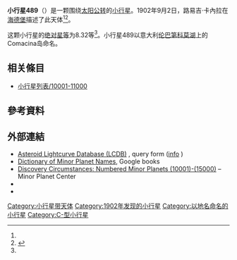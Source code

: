 {{Infobox planet
 | minorplanet     = yes
 | name            = 489 Comacina
 | background      = #D6D6D6
 | image = 000489-asteroid shape model (489) Comacina.png
 | image_size      = 
 | caption         =
 | discovery_ref   =  <ref name="MPC-object" />
 | discoverer      = [[路易吉·卡內拉|路易吉·卡內拉]]
 | discovery_site  = [[海德堡|海德堡]]
 | discovered      = 1902年9月2日
 | mpc_name        = 489 Comacina
 | alt_names       = 489 Comacina
 | pronounced      = 
 | named_after     = <ref name="MPC-object" />
 | mp_category     = [[主帶小行星|主帶小行星]] <ref name="MPC-object" /><ref name="jpldata" />
 | orbit_ref       = <ref name="a">[http://ssd.jpl.nasa.gov/sbdb.cgi?sstr=489 489] {{Wayback|url=http://ssd.jpl.nasa.gov/sbdb.cgi?sstr=489 |date=20151125025644 }}，小行星數據庫瀏覽器（JPL Small-Body Database Browser）－[[美国国家航空航天局|美国国家航空航天局]]喷气推进实验室</ref>
 | epoch           = 2018-03-23.0（[[儒略日|JD]] 2458200.5）
 | uncertainty     = 0
 | observation_arc = 
 | aphelion = {{convert|3.300|AU|km|3|abbr=on|lk=out}}
 | perihelion      = {{convert|3.0085273|AU|km|3|abbr=on}}
 | semimajor       = 3.1544845
 | eccentricity    = 0.0462698
 | period          = 5.6[[儒略年|yr]]
 | mean_anomaly    = 28.01407[[度|°]]
 | mean_motion     = {{Deg2DMS|0.17591840|sup=ms}} / day
 | inclination     = 12.99196
 | asc_node        = 166.88323°
 | arg_peri        = 12.14312
 | mean_diameter   = 
 | rotation        = 
 | albedo          =
 | spectral_type   =
 | abs_magnitude   = 8.32<ref name="jpldata" />
}}
'''小行星489'''（{{lang-en|489 Comacina}}）是一颗围绕[[太阳|太阳]][[公转|公转]]的[[小行星|小行星]]。1902年9月2日，路易吉·卡內拉在[[海德堡|海德堡]]描述了此天体<ref name="a" /><ref>{{cite news|title=小行星列表|url=http://cfa-www.harvard.edu/iau/lists/NumberedMPs.txt|accessdate=2018-10-19|newspaper=哈佛大学|archive-date=2008-05-17|archive-url=https://web.archive.org/web/20080517010638/http://cfa-www.harvard.edu/iau/lists/NumberedMPs.txt|dead-url=no}}</ref>。

这颗小行星的[[绝对星等|绝对星等]]为8.32等<ref name="a" />。小行星489以意大利[[伦巴第|伦巴第]][[科莫湖|科莫湖]]上的Comacina岛命名。

== 相关條目 ==
*[[小行星列表/10001-11000|小行星列表/10001-11000]]

== 參考資料 ==
{{reflist|refs=

<ref name="jpldata">{{cite web
 |type         = 2018-01-26 last obs.
 |title        = JPL Small-Body Database Browser:489 Comacina-489 Comacina
 |url          = https://ssd.jpl.nasa.gov/sbdb.cgi?sstr=489
 |publisher    = [[Jet_Propulsion_Laboratory|Jet Propulsion Laboratory]]
 |accessdate   = 28 March 2018
 |archive-date = 2020-08-03
 |archive-url  = https://web.archive.org/web/20200803183302/https://ssd.jpl.nasa.gov/sbdb.cgi?sstr=489
 |dead-url     = no
}}</ref>

<ref name="MPC-object">{{cite web
  |title      = 489 Comacina
  |work      = Minor Planet Center
  |url      = https://www.minorplanetcenter.net/db_search/show_object?object_id=489
  |accessdate      = 28 March 2018
  |archive-date      = 2016-03-04
  |archive-url      = https://web.archive.org/web/20160304104907/http://minorplanetcenter.net/db_search/show_object?object_id=489
  |dead-url      = no
  }}</ref>

}}

==  外部連結 ==
* [http://www.minorplanet.info/PHP/lcdbsummaryquery.php Asteroid Lightcurve Database (LCDB)] {{Wayback|url=http://www.minorplanet.info/PHP/lcdbsummaryquery.php |date=20171210173955 }}, query form ([http://www.minorplanet.info/lightcurvedatabase.html info] {{Wayback|url=http://www.minorplanet.info/lightcurvedatabase.html |date=20171216050541 }})
* [https://books.google.com/books?id=aeAg1X7afOoC&pg Dictionary of Minor Planet Names], Google books
* [http://www.minorplanetcenter.net/iau/lists/NumberedMPs010001.html Discovery Circumstances: Numbered Minor Planets (10001)-(15000)] {{Wayback|url=http://www.minorplanetcenter.net/iau/lists/NumberedMPs010001.html |date=20180612162317 }} – Minor Planet Center
* {{AstDys|489}}
* {{JPL small body}}

{{Minor Planet Number|[[小行星488|小行星488]]|[[小行星490|小行星490]]}}
{{小天体}}

[[Category:小行星带天体|Category:小行星带天体]]
[[Category:1902年发现的小行星|Category:1902年发现的小行星]]
[[Category:以地名命名的小行星|Category:以地名命名的小行星]]
[[Category:C-型小行星|Category:C-型小行星]]